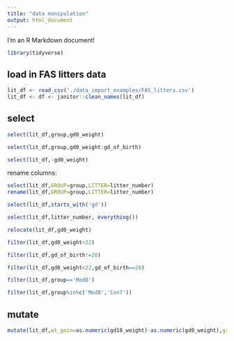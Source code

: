 ```yaml
---
title: "data manipulation"
output: html_document
---
```


I'm an R Markdown document! 


```r
library(tidyverse)
```

## load in FAS litters data
```r
lit_df <- read_csv('./data_import_examples/FAS_litters.csv')
lit_df <- df <- janitor::clean_names(lit_df)
```

## select

```r
select(lit_df,group,gd0_weight)
```
```r
select(lit_df,group,gd0_weight:gd_of_birth)
```
```r
select(lit_df,-gd0_weight)
```

rename columns:
```r
select(lit_df,GROUP=group,LITTER=litter_number)
rename(lit_df,GROUP=group,LITTER=litter_number)
```
```r
select(lit_df,starts_with('gd'))
```
```r
select(lit_df,litter_number, everything())
```
```r
relocate(lit_df,gd0_weight)
```
```r
filter(lit_df,gd0_weight<22)
```

```r
filter(lit_df,gd_of_birth!=20)
```
```r
filter(lit_df,gd0_weight<22,gd_of_birth==20)
```
```r
filter(lit_df,group=='Mod8')
```
```r
filter(lit_df,group%in%c('Mod8','Con7'))
```

## mutate

```r
mutate(lit_df,wt_gain=as.numeric(gd18_weight)-as.numeric(gd0_weight),group = str_to_lower(group))
```














